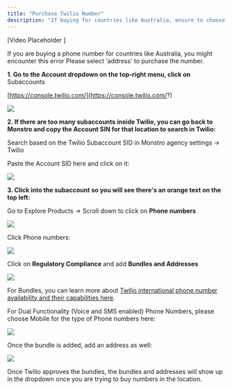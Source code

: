 ```yaml
---
title: "Purchase Twilio Number"
description: "If buying for countries like Australia, ensure to choose 'address' to avoid errors. This is necessary for address and bundle verification in the Twilio sub-account."
---
```



[Video Placeholder ]

If you are buying a phone number for countries like Australia, you might encounter this error Please select 'address' to purchase the number.

**1. Go to the  Account dropdown  on the top-right menu, click on** Subaccounts

[https://console.twilio.com/](https://console.twilio.com/?)

![](https://s3.amazonaws.com/cdn.freshdesk.com/data/helpdesk/attachments/production/48204530310/original/iR9WLGt1NRbqz4hLcgF7yfeorDEluUZbfQ.png?1647879190)

**2. If there are too many subaccounts inside Twilio, you can go back to Monstro and copy the Account SIN for that location to search in Twilio:**



Search based on the Twilio Subaccount SID in Monstro agency settings -> Twilio

Paste the Account SID here and click on it:

![](https://s3.amazonaws.com/cdn.freshdesk.com/data/helpdesk/attachments/production/48204516875/original/aibA4dz2YwTINzhWS_drP3hUwP9GG2Utjg.png?1647878035)

**3. Click into the subaccount so you will see there's an orange text on the top left:**



Go to Explore Products -> Scroll down to click on  **Phone numbers**

![](https://s3.amazonaws.com/cdn.freshdesk.com/data/helpdesk/attachments/production/48204518019/original/EC4dWlFK4P-okMB9_GBOosuQmfUyXqNDWg.jpeg?1647878213)

Click Phone numbers:

![](https://s3.amazonaws.com/cdn.freshdesk.com/data/helpdesk/attachments/production/48204518383/original/VUeN7ZQE_1Pa7nGH7Xu7-h87XC6DRA-BYg.png?1647878269)

Click on  **Regulatory Compliance**  and add  **Bundles and Addresses**

![](https://s3.amazonaws.com/cdn.freshdesk.com/data/helpdesk/attachments/production/48204518520/original/5Puvd10iLfHKdSAsVQHspAVj_qmXd9eUVA.png?1647878296)

For Bundles, you can learn more about  [Twilio international phone number availability and their capabilities here](https://support.twilio.com/hc/en-us/articles/223183068-Twilio-international-phone-number-availability-and-their-capabilities).

For Dual Functionality (Voice and SMS enabled) Phone Numbers, please choose Mobile for the type of Phone numbers here:

![](https://s3.amazonaws.com/cdn.freshdesk.com/data/helpdesk/attachments/production/48204533305/original/emuLvhUjfQ7c3x_b-taE9qgHzL_04rX1zQ.png?1647879453)

Once the bundle is added, add an address as well:

![](https://s3.amazonaws.com/cdn.freshdesk.com/data/helpdesk/attachments/production/48204534829/original/pOX1k90nPh001-3co7nT7HgQQDsOdeQ90w.png?1647879721)

Once Twilio approves the bundles, the bundles and addresses will show up in the dropdown once you are trying to buy numbers in the location.